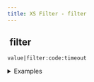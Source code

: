 ```yaml
---
title: XS Filter - filter
---
```


## <img src="../assets/docuBadge (11).png" alt="" data-size="line" /> filter <a href="#xs-filter" id="xs-filter"></a>

`value|filter:code:timeout`

<details>

<summary>Examples</summary>

```javascript
[1,2,3,4]|filter:"x > 2"              // Returns [3,4]
["apple","banana"]|filter:"len(x) > 4"  // Returns ["banana"]
[{"age":20},{"age":30}]|filter:"x.age > 25"  // Returns [{"age":30}]
```

</details>
